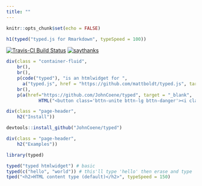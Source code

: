 ```yaml
---
title: ""
---
```


```r
knitr::opts_chunk$set(echo = FALSE)
```

<main>
<div class = "container">

```r
h1(typed("typed.js for Rmarkdown", typeSpeed = 100))
```

[![Travis-CI Build Status](https://travis-ci.org/JohnCoene/typed.svg?branch=master)](https://travis-ci.org/JohnCoene/typed)
[![saythanks](https://img.shields.io/badge/say-thanks-ff69b4.svg)](https://saythanks.io/to/JohnCoene)

```r
div(class = "container-fluid",
    br(),
    br(),
    p(code("typed"), "is an htmlwidget for ",
      a("typed.js", href = "https://github.com/mattboldt/typed.js", target = "_blank"), "It is obviously meant to be used in Rmarkdown html documents (such as this very website)."),
    br(),
    p(a(href="https://github.com/JohnCoene/typed", target = "_blank",
            HTML("<button class='bttn-unite bttn-lg bttn-danger'><i class='fa fa-github' aria-hidden='true'></i> Repository</button>"))))
```

```r
div(class = "page-header",
    h2("Install"))
```

```r
devtools::install_github("JohnCoene/typed")
```

```r
div(class = "page-header",
    h2("Examples"))
```

```r
library(typed)

typed("typed htmlwidget") # basic
typed(c("hello", "world")) # this'll type 'hello' then erase and type 'world'
tped("<h2>HTML content type (default)</h2>", typeSpeed = 150)
```

</div>
</main>
